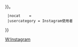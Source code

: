 {{Userbox
  |border-c = #003366
  |border-s = 1
  |id-c     = #FFFFFF
  |id-s     = 9
  |id-fc    = #000
  |info-c   = #8CB3D9
  |info-s   = 10
  |info-fc  = white
  |id       = [[File:instagram logo 2016.svg|40px]]
  |info     = {{#if:{{{username|}}}|這位用戶的[[Instagram|<span style="font-weight:bold;">Instagram</span>]]用戶名是<br>[https://www.instagram.com/{{{username}}} <span style="color:#000;font-weight:bold;">@{{{username}}}</span>]|{{#if:{{{1|}}}|這位用戶的[[Instagram|<span style="font-weight:bold;">Instagram</span>]]用戶名是<br>[https://www.instagram.com/{{{1}}} <span style="color:#000;font-weight:bold;">@{{{1}}}</span>]|這位用戶使用[[Instagram|<span style="font-weight:bold;">Instagram</span>]]}}}}。
  |nocat    = {{{nocat|}}}
  |usercategory = Instagram使用者
}}
<noinclude>
{{Documentation}}
{{DEFAULTSORT:Instagram}}
[[Category:软件用户框模板|W:Instagram]]
</noinclude>